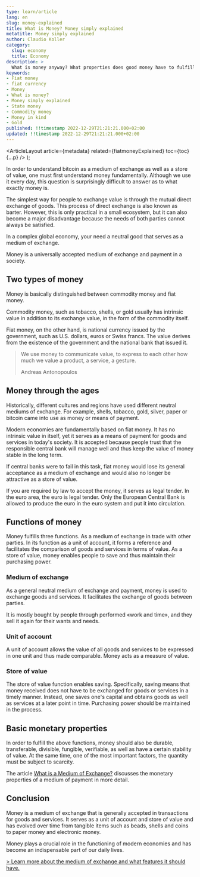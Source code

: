 ```yaml
---
type: learn/article
lang: en
slug: money-explained
title: What is Money? Money simply explained
metatitle: Money simply explained
author: Claudio Koller
category:
  slug: economy
  title: Economy
description: >
  What is money anyway? What properties does good money have to fulfill? We will address these questions in this article.
keywords:
- Fiat money
- fiat currency
- Money
- What is money?
- Money simply explained
- State money
- Commodity money
- Money in kind
- Gold
published: !!timestamp 2022-12-29T21:21:21.000+02:00
updated: !!timestamp 2022-12-29T21:21:21.000+02:00
---
```



  <ArticleLayout
    article={metadata}
    related={fiatmoneyExplained}
    toc={toc}
    {...p}
  />
);

In order to understand bitcoin as a medium of exchange as well as a store of value, one must first understand money fundamentally. Although we use it every day, this question is surprisingly difficult to answer as to what exactly money is.

The simplest way for people to exchange value is through the mutual direct exchange of goods. This process of direct exchange is also known as barter. However, this is only practical in a small ecosystem, but it can also become a major disadvantage because the needs of both parties cannot always be satisfied.

In a complex global economy, your need a neutral good that serves as a medium of exchange.

<Callout icon ="💡">
 Money is a universally accepted medium of exchange and payment in a society.
</Callout>

## Two types of money

Money is basically distinguished between commodity money and fiat money. 

Commodity money, such as tobacco, shells, or gold usually has intrinsic value in addition to its exchange value, in the form of the commodity itself. 

Fiat money, on the other hand, is national currency issued by the government, such as U.S. dollars, euros or Swiss francs. The value derives from the existence of the government and the national bank that issued it.

>We use money to communicate value, to express to each other how much we value a product, a service, a gesture.
>
>Andreas Antonopoulos

## Money through the ages

Historically, different cultures and regions have used different neutral mediums of exchange. For example, shells, tobacco, gold, silver, paper or bitcoin came into use as money or means of payment.

Modern economies are fundamentally based on fiat money. It has no intrinsic value in itself, yet it serves as a means of payment for goods and services in today's society. It is accepted because people trust that the responsible central bank will manage well and thus keep the value of money stable in the long term. 

If central banks were to fail in this task, fiat money would lose its general acceptance as a medium of exchange and would also no longer be attractive as a store of value.

<Callout icon ="💡">
 If you are required by law to accept the money, it serves as legal tender. In the euro area, the euro is legal tender. Only the European Central Bank is allowed to produce the euro in the euro system and put it into circulation.
</Callout>

## Functions of money

Money fulfills three functions. As a medium of exchange in trade with other parties. In its function as a unit of account, it forms a reference and facilitates the comparison of goods and services in terms of value. As a store of value, money enables people to save and thus maintain their purchasing power.

### Medium of exchange

As a general neutral medium of exchange and payment, money is used to exchange goods and services. It facilitates the exchange of goods between parties.

<Callout icon ="💡">
 It is mostly bought by people through performed «work and time», and they sell it again for their wants and needs.
</Callout>

### Unit of account

A unit of account allows the value of all goods and services to be expressed in one unit and thus made comparable. Money acts as a measure of value.

### Store of value

The store of value function enables saving. Specifically, saving means that money received does not have to be exchanged for goods or services in a timely manner. Instead, one saves one's capital and obtains goods as well as services at a later point in time. Purchasing power should be maintained in the process.

## Basic monetary properties

In order to fulfill the above functions, money should also be durable, transferable, divisible, fungible, verifiable, as well as have a certain stability of value. At the same time, one of the most important factors, the quantity must be subject to scarcity.

The article [What is a Medium of Exchange?](/learn/economy/medium-of-exchange-explained) discusses the monetary properties of a medium of payment in more detail.

## Conclusion

Money is a medium of exchange that is generally accepted in transactions for goods and services. It serves as a unit of account and store of value and has evolved over time from tangible items such as beads, shells and coins to paper money and electronic money. 

<Callout icon ="💡">
 Money plays a crucial role in the functioning of modern economies and has become an indispensable part of our daily lives.
</Callout>

[> Learn more about the medium of exchange and what features it should have.](/learn/economy/medium-of-exchange-explained)
